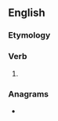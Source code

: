 ==English==

===Etymology===
{{suffix|en|accuse|eth|nocat=1}}

===Verb===
{{head|en|verb form}}

# {{en-archaic third-person singular of|accuse}}

===Anagrams===
* {{anagrams|en|a=accehstu|catechus}}